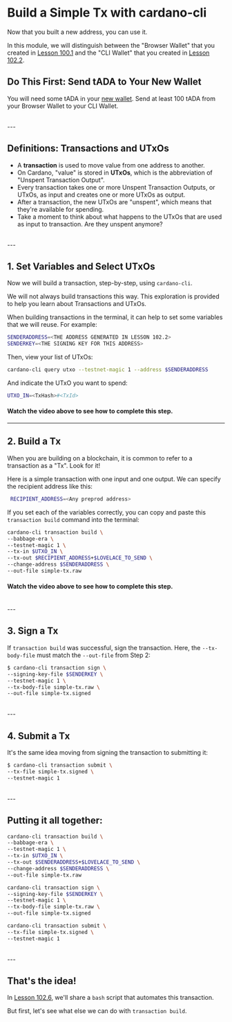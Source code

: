 # Build a Simple Tx with cardano-cli

Now that you built a new address, you can use it.

In this module, we will distinguish between the "Browser Wallet" that you created in [Lesson 100.1](/modules/100/1001) and the "CLI Wallet" that you created in [Lesson 102.2](/modules/102/1022).

## Do This First: Send tADA to Your New Wallet
You will need some tADA in your [new wallet](/modles/102/1022). Send at least 100 tADA from your Browser Wallet to your CLI Wallet.

<br />
---

## Definitions: Transactions and UTxOs
- A **transaction** is used to move value from one address to another.
- On Cardano, "value" is stored in **UTxOs**, which is the abbreviation of "Unspent Transaction Output".
- Every transaction takes one or more Unspent Transaction Outputs, or UTxOs, as input and creates one or more UTxOs as output.
- After a transaction, the new UTxOs are "unspent", which means that they're available for spending.
- Take a moment to think about what happens to the UTxOs that are used as input to transaction. Are they unspent anymore?


<br />
---

## 1. Set Variables and Select UTxOs
Now we will build a transaction, step-by-step, using `cardano-cli`.

We will not always build transactions this way. This exploration is provided to help you learn about Transactions and UTxOs.

When building transactions in the terminal, it can help to set some variables that we will reuse. For example:
```bash
SENDERADDRESS=<THE ADDRESS GENERATED IN LESSON 102.2>
SENDERKEY=<THE SIGNING KEY FOR THIS ADDRESS>
```

Then, view your list of UTxOs:
```bash
cardano-cli query utxo --testnet-magic 1 --address $SENDERADDRESS
```

And indicate the UTxO you want to spend:
```bash
UTXO_IN=<TxHash>#<TxId>
```

#### Watch the video above to see how to complete this step.


---

## 2. Build a Tx

When you are building on a blockchain, it is common to refer to a transaction as a "Tx". Look for it!

Here is a simple transaction with one input and one output. We can specify the recipient address like this:
```bash
 RECIPIENT_ADDRESS=<Any preprod address>
```

If you set each of the variables correctly, you can copy and paste this `transaction build` command into the terminal:

```bash
cardano-cli transaction build \
--babbage-era \
--testnet-magic 1 \
--tx-in $UTXO_IN \
--tx-out $RECIPIENT_ADDRESS+$LOVELACE_TO_SEND \
--change-address $SENDERADDRESS \
--out-file simple-tx.raw
```

#### Watch the video above to see how to complete this step.

<br />
---

## 3. Sign a Tx

If `transaction build` was successful, sign the transaction. Here, the `--tx-body-file` must match the `--out-file` from Step 2:

```bash
$ cardano-cli transaction sign \
--signing-key-file $SENDERKEY \
--testnet-magic 1 \
--tx-body-file simple-tx.raw \
--out-file simple-tx.signed
```

<br />
---

## 4. Submit a Tx

It's the same idea moving from signing the transaction to submitting it:

```bash
$ cardano-cli transaction submit \
--tx-file simple-tx.signed \
--testnet-magic 1

```

<br />
---

## Putting it all together:
```bash
cardano-cli transaction build \
--babbage-era \
--testnet-magic 1 \
--tx-in $UTXO_IN \
--tx-out $SENDERADDRESS+$LOVELACE_TO_SEND \
--change-address $SENDERADDRESS \
--out-file simple-tx.raw

cardano-cli transaction sign \
--signing-key-file $SENDERKEY \
--testnet-magic 1 \
--tx-body-file simple-tx.raw \
--out-file simple-tx.signed

cardano-cli transaction submit \
--tx-file simple-tx.signed \
--testnet-magic 1
```

<br />
---

## That's the idea!

In [Lesson 102.6](/modules/102/1026), we'll share a `bash` script that automates this transaction.

But first, let's see what else we can do with `transaction build`.



